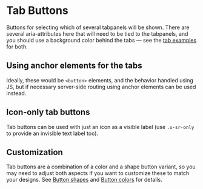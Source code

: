 
<Meta title="Atoms/Button/Tabs" />

# Tab Buttons

Buttons for selecting which of several tabpanels will be shown. There are several aria-attributes here that will need to be tied to the tabpanels, and you should use a background color behind the tabs — see the [tab examples](/docs/ui-navigation-tabs--tabs) for both.

<Canvas>
  <Story id="atoms-button--tab-base" />
  <Story id="atoms-button--tab-selected" />
  <Story id="atoms-button--tab-disabled" />
</Canvas>

## Using anchor elements for the tabs

Ideally, these would be `<button>` elements, and the behavior handled using JS, but if necessary server-side routing using anchor elements can be used instead.

<Canvas>
  <Story id="atoms-button--tab-base-anchor" />
  <Story id="atoms-button--tab-pressed-anchor" />
  <Story id="atoms-button--tab-disabled-anchor" />
</Canvas>

## Icon-only tab buttons

Tab buttons can be used with just an icon as a visible label (use `.u-sr-only` to provide an invisible text label too).

<Canvas>
  <Story id="atoms-button--tab-icon-only-base" />
  <Story id="atoms-button--tab-icon-only-selected" />
  <Story id="atoms-button--tab-icon-only-disabled" />
</Canvas>

## Customization

Tab buttons are a combination of a color and a shape button variant, so you may need to adjust both aspects if you want to customize these to match your designs. See [Button shapes](/docs/atoms-button-shapes--page) and [Button colors](/docs/atoms-button-colors--page) for details.
